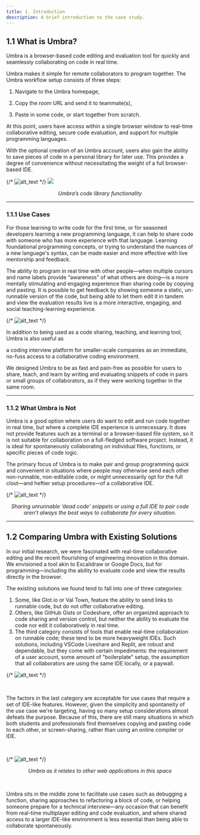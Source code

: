 ---
title: 1. Introduction
description: A brief introduction to the case study.
---

## 1.1 What is Umbra?

Umbra is a browser-based code editing and evaluation tool for quickly and seamlessly collaborating on code in real time.

Umbra makes it simple for remote collaborators to program together. The Umbra workflow setup consists of three steps:

1. Navigate to the Umbra homepage,

2. Copy the room URL and send it to teammate(s),

3. Paste in some code, or start together from scratch.

At this point, users have access within a single browser window to real-time collaborative editing, secure code evaluation, and support for multiple programming languages.

With the optional creation of an Umbra account, users also gain the ability to save pieces of code in a personal library for later use. This provides a degree of convenience without necessitating the weight of a full browser-based IDE.

{/* ![alt_text](./src/images/library-3.gif "Code Library Functionality") */}
<img src="https://cdn.discordapp.com/attachments/1191997540216864818/1192202376866693192/awareness-demo.gif?ex=65a837fc&is=6595c2fc&hm=9d8e43d3400b9efd74f57657979f1228f7e3770acca9c1473c757d848226e49c&" />
<p align="center"><em>Umbra’s code library functionality</em></p>

---

### 1.1.1 Use Cases

For those learning to write code for the first time, or for seasoned developers learning a new programming language, it can help to share code with someone who has more experience with that language. Learning foundational programming concepts, or trying to understand the nuances of a new language's syntax, can be made easier and more effective with live mentorship and feedback.

The ability to program in real time with other people—when multiple cursors and name labels provide “awareness” of what others are doing—is a more mentally stimulating and engaging experience than sharing code by copying and pasting. It is possible to get feedback by showing someone a static, un-runnable version of the code, but being able to let them edit it in tandem and view the evaluation results live is a more interactive, engaging, and social teaching-learning experience.

{/* ![alt_text](./src/images/awareness.png "image_tooltip") */}
<Picture src="./src/images/awareness.png" alt="image_tooltip" />

In addition to being used as a code sharing, teaching, and learning tool, Umbra is also useful as

a coding interview platform for smaller-scale companies as an immediate, no-fuss access to a collaborative coding environment.

We designed Umbra to be as fast and pain-free as possible for users to share, teach, and learn by writing and evaluating snippets of code in pairs or small groups of collaborators, as if they were working together in the same room.

---

### 1.1.2 What Umbra is Not

Umbra is a good option where users do want to edit and run code together in real time, but where a complete IDE experience is unnecessary. It does not provide features such as a terminal or a browser-based file system, so it is not suitable for collaboration on a full-fledged software project. Instead, it is ideal for spontaneously collaborating on individual files, functions, or specific pieces of code logic.

The primary focus of Umbra is to make pair and group programming quick and convenient in situations where people may otherwise send each other non-runnable, non-editable code, or might unnecessarily opt for the full clout—and heftier setup procedures—of a collaborative IDE.

{/* ![alt_text](./src/images/image23.png "image_tooltip") */}
<Picture src="./src/images/image23.png" alt="image_tooltip" />

<p align="center"><em>Sharing unrunnable ‘dead code’ snippets or using a full IDE to pair code aren’t always the best ways to collaborate for every situation.</em></p>

---

## 1.2 Comparing Umbra with Existing Solutions

In our initial research, we were fascinated with real-time collaborative editing and the recent flourishing of engineering innovation in this domain. We envisioned a tool akin to Excalidraw or Google Docs, but for programming—including the ability to evaluate code and view the results directly in the browser.

The existing solutions we found tend to fall into one of three categories:

1. Some, like Glot.io or Val Town, feature the ability to send links to runnable code, but do not offer collaborative editing.
2. Others, like GitHub Gists or Codeshare, offer an organized approach to code sharing and version control, but neither the ability to evaluate the code nor edit it collaboratively in real time.
3. The third category consists of tools that enable real-time collaboration on runnable code; these tend to be more heavyweight IDEs. Such solutions, including VSCode Liveshare and Replit, are robust and dependable, but they come with certain impediments: the requirement of a user account, some amount of "boilerplate" setup, the assumption that all collaborators are using the same IDE locally, or a paywall.

{/* ![alt_text](./src/images/image25.png "image_tooltip") */}
<Picture src="./src/images/image25.png" alt="image_tooltip" />

&nbsp;

The factors in the last category are acceptable for use cases that require a set of IDE-like features. However, given the simplicity and spontaneity of the use case we're targeting, having so many setup considerations almost defeats the purpose. Because of this, there are still many situations in which both students and professionals find themselves copying and pasting code to each other, or screen-sharing, rather than using an online compiler or IDE.

&nbsp;

{/* ![alt_text](./src/images/image28.png "image_tooltip") */}
<Picture src="./src/images/image28.png" alt="image_tooltip" />

<p align="center"><em>Umbra as it relates to other web applications in this space</em></p>

&nbsp;

Umbra sits in the middle zone to facilitate use cases such as debugging a function, sharing approaches to refactoring a block of code, or helping someone prepare for a technical interview—any occasion that can benefit from real-time multiplayer editing and code evaluation, and where shared access to a larger IDE-like environment is less essential than being able to collaborate spontaneously.

